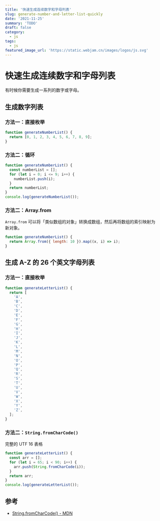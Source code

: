 ```yaml
---
title: '快速生成连续数字和字母列表'
slug: generate-number-and-letter-list-quickly
date: '2021-11-25'
summary: 'TODO'
draft: false
category:
  - js
tags:
  - js
featured_image_url: 'https://static.webjam.cn/images/logos/js.svg'
---
```


# 快速生成连续数字和字母列表

有时候你需要生成一系列的数字或字母。

## 生成数字列表

### 方法一：直接枚举

```js
function generateNumberList() {
  return [0, 1, 2, 3, 4, 5, 6, 7, 8, 9];
}
```

### 方法二：循环

```js
function generateNumberList() {
  const numberList = [];
  for (let i = 0; i <= 9; i++) {
    numberList.push(i);
  }
  return numberList;
}
console.log(generateNumberList());
```

### 方法二：Array.from

`Array.from` 可以将「类似数组的对象」转换成数组，然后再将数组的索引映射为新对象。

```js
function generateNumberList() {
  return Array.from({ length: 10 }).map((x, i) => i);
}
```

## 生成 A-Z 的 26 个英文字母列表

### 方法一：直接枚举

```js
function generateLetterList() {
  return [
    'A',
    'B',
    'C',
    'D',
    'E',
    'F',
    'G',
    'H',
    'I',
    'J',
    'K',
    'L',
    'M',
    'N',
    'O',
    'P',
    'Q',
    'R',
    'S',
    'T',
    'U',
    'V',
    'W',
    'X',
    'Y',
    'Z',
  ];
}
```

### 方法二：`String.fromCharCode()`

完整的 UTF 16 表格

```js
function generateLetterList() {
  const arr = [];
  for (let i = 65; i < 90; i++) {
    arr.push(String.fromCharCode(i));
  }
  return arr;
}
console.log(generateLetterList());
```

## 参考

- [String.fromCharCode() - MDN](https://developer.mozilla.org/zh-CN/docs/Web/JavaScript/Reference/Global_Objects/String/fromCharCode)
